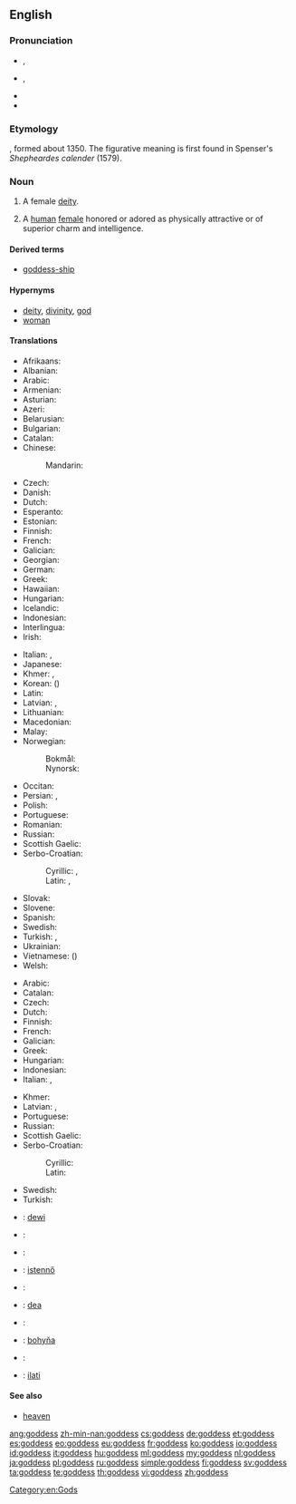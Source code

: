 {{also|Goddess}}
==English==

===Pronunciation===
* {{a|UK}} {{enPR|gŏd'ĕs}}, {{IPA|/ˈɡɒd.ɛs/}}
* {{a|US}} {{enPR|gäd'ǐs}}, {{IPA|/ˈɡɑd.ɪs/}}
* {{audio|En-us-goddess.ogg|Audio (US)}}
* {{hyphenation|god|dess}}

===Etymology===
{{suffix|god|ess}}, formed about 1350. The figurative meaning is first found in Spenser's ''Shepheardes calender'' (1579).

===Noun===
{{en-noun|es}}

# {{context|religion|lang=en}} A female [[deity]].
# {{context|figuratively|lang=en}} A [[human]] [[female]] honored or adored as physically attractive or of superior charm and intelligence.

====Derived terms====
* [[goddess-ship]]

====Hypernyms====
* [[deity]], [[divinity]], [[god]]
* [[woman]]

====Translations====
{{trans-top|female deity}}
* Afrikaans: {{t|af|godin}}
* Albanian: {{t|sq|perëndeshë|f}}
* Arabic: {{t|ar|إلاهة|f|tr=ʾilāha}}
* Armenian: {{t|hy|աստվածուհի|tr=astvacuhi|sc=Armn}}
* Asturian: {{t|ast|diosa|f}}
* Azeri: {{t|az|ilahə}}
* Belarusian: {{t|be|багіня|f|tr=bahínja|sc=Cyrl}}
* Bulgarian: {{t+|bg|богиня|f|tr=bogínja}}
* Catalan: {{t|ca|deessa|f}}
* Chinese:
*: Mandarin: {{t+|cmn|女神|tr=nǚshén|sc=Hani}}
* Czech: {{t+|cs|bohyně|f}}
* Danish: {{t|da|gudinde|c}}
* Dutch: {{t+|nl|godin}}
* Esperanto: {{t+|eo|diino}}
* Estonian: {{t|et|jumalanna}}
* Finnish: {{t+|fi|jumalatar}}
* French: {{t+|fr|déesse|f}}
* Galician: {{t+|gl|deusa|f}}
* Georgian: {{t|ka|ქალღმერთი|tr=k'alḡmert'i|sc=Geor}}
* German: {{t+|de|Göttin|f}}
* Greek: {{t+|el|θεά|f|tr=theá|sc=Grek}}
* Hawaiian: {{t|haw|akua wahine}}
* Hungarian: {{t+|hu|istennő}}
* Icelandic: {{t+|is|gyðja|f}}
* Indonesian: {{t+|id|Dewi}}
* Interlingua: {{t|ia|dea}}
* Irish: {{t|ga|bandia|m}}
{{trans-mid}}
* Italian: {{t|it|diva|f}}, {{t+|it|dea|f}}
* Japanese: {{t+|ja|女神|tr=[[めがみ]], megami|sc=Jpan}}
* Khmer: {{t|km|ព្រះម៉ែ|tr=preah maeh|sc=Khmr}}, {{t+|km|ទេវី|tr=de vi|sc=Khmr}}
* Korean: {{t+|ko|여신|tr=yeosin|sc=Kore}} ({{t+|ko|女神|sc=Kore}})
* Latin: {{t+|la|dea|f}}
* Latvian: {{t|lv|dieviete|f}}, {{t|lv|dieve|f}}
* Lithuanian: {{t|lt|deivė|f}}
* Macedonian: {{t|mk|божица|f|tr=bóžica|sc=Cyrl}}
* Malay: {{t|ms|dewi}}
* Norwegian: 
*: Bokmål: {{t+|nb|gudinne|m|f}}
*: Nynorsk: {{t|nn|gudinne|f}}
* Occitan: {{t|oc|dieusa|f}}
* Persian: {{t+|fa|الهه|tr=elâhe|sc=fa-Arab}}, {{t|fa|ایزدبانو|tr=izadbânu|sc=fa-Arab}}
* Polish: {{t+|pl|bogini|f}}
* Portuguese: {{t+|pt|deusa|f}}
* Romanian: {{t+|ro|zeiță|f}}
* Russian: {{t+|ru|богиня|f|tr=bogínja}}
* Scottish Gaelic: {{t|gd|ban-dia|f}}
* Serbo-Croatian:
*: Cyrillic: {{t|sh|богиња|f}}, {{t|sh|божица|f}}
*: Latin: {{t|sh|boginja|f}}, {{t|sh|božica|f}}
* Slovak: {{t|sk|bohyňa|f}}
* Slovene: {{t+|sl|boginja|f}}
* Spanish: {{t+|es|diosa|f}}
* Swedish: {{t+|sv|gudinna|c}}
* Turkish: {{t+|tr|tanrıça|f}}, {{t+|tr|ilahe|f}}
* Ukrainian: {{t+|uk|богиня|f|tr=bohýnja|sc=Cyrl}}
* Vietnamese: {{t|vi|nữ thần}} ({{t|vi|女神}})
* Welsh: {{t|cy|duwes|f}}
{{trans-bottom}}

{{trans-top|adored or idealized woman}}
* Arabic: {{t|ar|معبودة|f|tr=maʿbuda}}
* Catalan: {{t|ca|deessa|f}}
* Czech: {{t+|cs|bohyně|f}}
* Dutch: {{t+|nl|schoonheid}}
* Finnish: {{t+|fi|jumalatar}}
* French: {{t+|fr|déesse|f}}
* Galician: {{t+|gl|deusa|f}}
* Greek: {{t+|el|θεά|f|tr=theá|sc=Grek}}
* Hungarian: {{t+|hu|istennő}}
* Indonesian: {{t+|id|Dewi}}
* Italian: {{t|it|diva|f}}, {{t+|it|dea|f}}
{{trans-mid}}
* Khmer: {{t|km|ទេពធីតា|tr=dep thi dar|sc=Khmr}}
* Latvian: {{t|lv|dieviete|f}}, {{t|lv|dieve|f}}
* Portuguese: {{t+|pt|deusa|f}}
* Russian: {{t+|ru|богиня|f|tr=bogínja}}
* Scottish Gaelic: {{t|gd|ban-dia|f}}
* Serbo-Croatian:
*: Cyrillic: {{t|sh|богиња|f}}
*: Latin: {{t|sh|boginja|f}}
* Swedish: {{t+|sv|gudinna|c}}
* Turkish: {{t+|tr|tanrıça}}
{{trans-bottom}}

{{checktrans-top}}
* {{ttbc|id}}: [[dewi]]
* {{ttbc|it}}: {{t+|it|dea|f}}
* {{ttbc|is}}: {{t+|is|gyðja|f}}
* {{ttbc|hu}}: [[istennő]] {{g|f}}
* {{ttbc|la}}: {{t+|la|dea|f}}
{{trans-mid}}
* {{ttbc|nov}}: [[dea]]
* {{ttbc|ro}}: {{t+|ro|zeiță|f}}
* {{ttbc|sk}}: [[bohyňa]] {{g|f}}
* {{ttbc|sl}}: {{t+|sl|boginja|f}}
* {{ttbc|sux}}: [[ilati]]
{{trans-bottom}}

====See also====
* [[heaven]]

[[Category:en:Gods]]

[[ang:goddess]]
[[zh-min-nan:goddess]]
[[cs:goddess]]
[[de:goddess]]
[[et:goddess]]
[[es:goddess]]
[[eo:goddess]]
[[eu:goddess]]
[[fr:goddess]]
[[ko:goddess]]
[[io:goddess]]
[[id:goddess]]
[[it:goddess]]
[[hu:goddess]]
[[ml:goddess]]
[[my:goddess]]
[[nl:goddess]]
[[ja:goddess]]
[[pl:goddess]]
[[ru:goddess]]
[[simple:goddess]]
[[fi:goddess]]
[[sv:goddess]]
[[ta:goddess]]
[[te:goddess]]
[[th:goddess]]
[[vi:goddess]]
[[zh:goddess]]